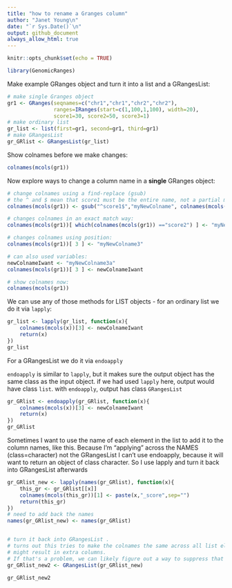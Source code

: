 ```yaml
---
title: "how to rename a Granges column"
author: "Janet Young\n"
date: "`r Sys.Date()`\n"
output: github_document
always_allow_html: true
---
```


```r
knitr::opts_chunk$set(echo = TRUE)

library(GenomicRanges)
```


Make example GRanges object and turn it into a list and a GRangesList:
```r
# make single Granges object
gr1 <- GRanges(seqnames=c("chr1","chr1","chr2","chr2"),
               ranges=IRanges(start=c(1,100,1,100), width=20),
               score1=30, score2=50, score3=1)
# make ordinary list
gr_list <- list(first=gr1, second=gr1, third=gr1)
# make GRangesList
gr_GRlist <- GRangesList(gr_list)
```

Show colnames before we make changes:
```r
colnames(mcols(gr1))
```


Now explore ways to change a column name in a **single** GRanges object:

```r
# change colnames using a find-replace (gsub) 
# the ^ and $ mean that score1 must be the entire name, not a partial match:
colnames(mcols(gr1)) <- gsub("^score1$","myNewColname", colnames(mcols(gr1)) )

# changes colnames in an exact match way:
colnames(mcols(gr1))[ which(colnames(mcols(gr1)) =="score2") ] <- "myNewColname2"

# changes colnames using position:
colnames(mcols(gr1))[ 3 ] <- "myNewColname3"

# can also used variables:
newColnameIwant <- "myNewColname3a"
colnames(mcols(gr1))[ 3 ] <- newColnameIwant

# show colnames now: 
colnames(mcols(gr1))
```

We can use any of those methods for LIST objects - for an ordinary list we do it via `lapply`:
```r
gr_list <- lapply(gr_list, function(x){
    colnames(mcols(x))[3] <- newColnameIwant
    return(x)
})
gr_list
```


For a GRangesList we do it via `endoapply`   

`endoapply` is similar to `lapply`, but it makes sure the output object has the same class as the input object. if we had used `lapply` here, output would have class `list`. with `endoapply`, output has class `GRangesList`
```r
gr_GRlist <- endoapply(gr_GRlist, function(x){
    colnames(mcols(x))[3] <- newColnameIwant
    return(x)
})
gr_GRlist
```

Sometimes I want to use the name of each element in the list to add it to the column names, like this. Because I'm "applying" across the NAMES (class=character) not the GRangesList I can't use endoapply, because it will want to return an object of class character. So I use lapply and turn it back into GRangesList afterwards

```r
gr_GRlist_new <- lapply(names(gr_GRlist), function(x){
    this_gr <- gr_GRlist[[x]]
    colnames(mcols(this_gr))[1] <- paste(x,"_score",sep="")
    return(this_gr)
})
# need to add back the names
names(gr_GRlist_new) <- names(gr_GRlist)


# turn it back into GRangesList . 
# turns out this tries to make the colnames the same across all list elements.
# might result in extra columns. 
# If that's a problem, we can likely figure out a way to suppress that 
gr_GRlist_new2 <- GRangesList(gr_GRlist_new)

gr_GRlist_new2
```

